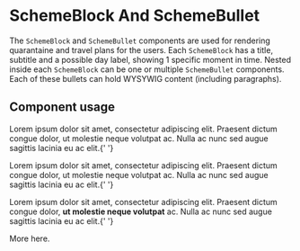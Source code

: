 
<Meta title="Components/SchemeBlock" component={SchemeBlock} />

# SchemeBlock And SchemeBullet

The `SchemeBlock` and `SchemeBullet` components are used for rendering quarantaine and travel plans for the users.
Each `SchemeBlock` has a title, subtitle and a possible day label, showing 1 specific moment in time. Nested inside each
`SchemeBlock` can be one or multiple `SchemeBullet` components. Each of these bullets can hold WYSYWIG content (including paragraphs).

## Component usage

<Canvas>
	<Story name="SchemeBlock">
		<SchemeBlock title="Main title" subtitle="Subtitle" day="Day label">
			<SchemeBullet>
				<p>
					Lorem ipsum dolor sit amet, consectetur adipiscing elit. Praesent
					dictum congue dolor, ut molestie neque volutpat ac. Nulla ac nunc sed
					augue sagittis lacinia eu ac elit.{' '}
				</p>
				<p>
					Lorem ipsum dolor sit amet, consectetur adipiscing elit. Praesent
					dictum congue dolor, ut molestie neque volutpat ac. Nulla ac nunc sed
					augue sagittis lacinia eu ac elit.{' '}
				</p>
			</SchemeBullet>
			<SchemeBullet>
				<p>
					Lorem ipsum dolor sit amet, consectetur adipiscing elit. Praesent
					dictum congue dolor, <strong>ut molestie neque volutpat</strong> ac.
					Nulla ac nunc sed augue sagittis lacinia eu ac elit.{' '}
				</p>
			</SchemeBullet>
		</SchemeBlock>
		<SchemeBlock title="Vandaag" subtitle="vertrek naar huis" day="dag 3">
			<SchemeBullet>More here.</SchemeBullet>
		</SchemeBlock>
	</Story>
</Canvas>
